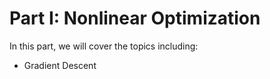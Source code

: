 # Part I: Nonlinear Optimization {-}

In this part, we will cover the topics including:

- Gradient Descent